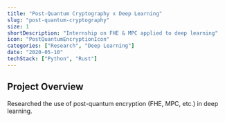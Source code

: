 ```yaml
---
title: "Post-Quantum Cryptography x Deep Learning"
slug: "post-quantum-cryptography"
size: 1
shortDescription: "Internship on FHE & MPC applied to deep learning"
icon: "PostQuantumEncryptionIcon"
categories: ["Research", "Deep Learning"]
date: "2020-05-10"
techStack: ["Python", "Rust"]
---
```


## Project Overview

Researched the use of post-quantum encryption (FHE, MPC, etc.) in deep learning.